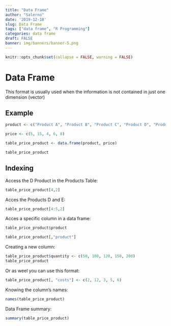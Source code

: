 ```yaml
---
title: "Data Frame"
author: "Salerno"
date: '2019-12-18'
slug: Data Frame
tags: ["data frame", "R Programming"]
categories: data frame
draft: FALSE
banner: img/banners/banner-5.png
---
```


```r
knitr::opts_chunk$set(collapse = FALSE, warning = FALSE)
```

# Data Frame

This format is usually used when the information is not contained in just one dimension (vector)

## Example

```r
product <- c("Product A", "Product B", "Product C", "Product D", "Product E")

price <- c(5, 15, 4, 6, 8)

table_price_product <- data.frame(product, price)

table_price_product
```

## Indexing

Access the D Product in the Products Table:

```r
table_price_product[4,2]
```
Acces the Products D and E:

```r
table_price_product[4:5,2]
```

Acces a specific column in a data frame:

```r
table_price_product$product
```
```r
table_price_product[,"product"]
```

Creating a new column:

```r
table_price_product$quantity <- c(50, 100, 120, 150, 200)
table_price_product
```

Or as weel you can use this format:

```r
table_price_product[, "costs"] <- c(2, 12, 3, 5, 6)
```

Knowing the column's names:

```r
names(table_price_product)
```

Data Frame summary:

```r
summary(table_price_product)
```

